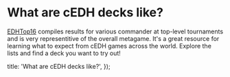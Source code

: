
# What are cEDH decks like?

[EDHTop16](https://edhtop16.com) compiles results for various commander at top-level tournaments and is
very representitive of the overall metagame. It's a great resource for learning what to expect from
cEDH games across the world. Explore the lists and find a deck you want to try out!

  title: 'What are cEDH decks like?',
});

